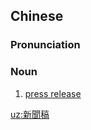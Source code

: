 {{also|新闻稿}}
==Chinese==
{{zh-forms|s=新闻稿|type=21}}

===Pronunciation===
{{zh-pron
|m=xīnwéngǎo,er=y
|c=san1 man4 gou2
|mn=sin-bûn-kó
|cat=n
}}

===Noun===
{{zh-noun}}

# [[press release]] {{zh-mw|m:份|m:篇}}

[[uz:新聞稿]]